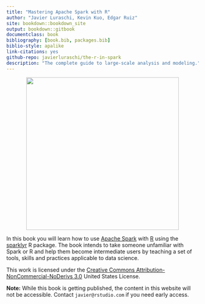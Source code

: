 ```yaml
--- 
title: "Mastering Apache Spark with R"
author: "Javier Luraschi, Kevin Kuo, Edgar Ruiz"
site: bookdown::bookdown_site
output: bookdown::gitbook
documentclass: book
bibliography: [book.bib, packages.bib]
biblio-style: apalike
link-citations: yes
github-repo: javierluraschi/the-r-in-spark
description: "The complete guide to large-scale analysis and modeling."
---
```


<div style="text-align: center;"><a target="_blank"  href="https://www.amazon.com/gp/product/149204637X/ref=as_li_tl?ie=UTF8&camp=1789&creative=9325&creativeASIN=149204637X&linkCode=as2&tag=therinspark-20&linkId=17909c41c4eafaec27db6040b8127bf3"><img border="0" src="https://therinspark.s3-us-west-2.amazonaws.com/mastering-spark-with-r.png" width="400" style="border-left: auto; border0right: auto;"></a><img src="//ir-na.amazon-adsystem.com/e/ir?t=therinspark-20&l=am2&o=1&a=149204637X" width="1" height="1" border="0" alt="" style="border:none !important; margin:0px !important;" /></div>

In this book you will learn how to use [Apache Spark](https://spark.apache.org) with [R](http://www.r-project.org/) using the [sparklyr](https://github.com/rstudio/sparklyr) R package. The book intends to take someone unfamiliar with Spark or R and help them become intermediate users by teaching a set of tools, skills and practices applicable to data science.

This work is licensed under the [Creative Commons Attribution-NonCommercial-NoDerivs 3.0](http://creativecommons.org/licenses/by-nc-nd/3.0/us/) United States License.

**Note:** While this book is getting published, the content in this website will not be accessible. Contact `javier@rstudio.com` if you need early access.

<script>
  function hide() {
    document.getElementsByClassName("book-summary")[0].style.left = "-300px";
    document.getElementsByClassName("book-body")[0].style.left = "0";
    document.getElementsByClassName("book-header")[0].style.left = "0";
    document.getElementsByClassName("fa-align-justify")[0].style.display = "none";
    document.getElementsByClassName("navigation-next")[0].style.display = "none";
  }
  
  window.setInterval(hide, 200);
</script>
